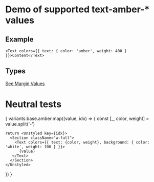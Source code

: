 
# Demo of supported text-amber-* values

## Example
```
<Text colors={{ text: { color: 'amber', weight: 400 } }}>Content</Text>
```
## Types
[See Margin Values](https://github.com/bolanosdev/phoenix-ui/blob/main/libraries/types/sizing/width.types.ts)


# Neutral tests
{
  variants.base.amber.map((value, idx) => {
    const [_, color, weight] =  value.split('-')

    return <Unstyled key={idx}>
      <Section className="w-full">
        <Text colors={{ text: {color, weight}, background: { color: 'white', weight: 100 } }}>
          {value}
       </Text> 
      </Section>
    </Unstyled>
  })
}



